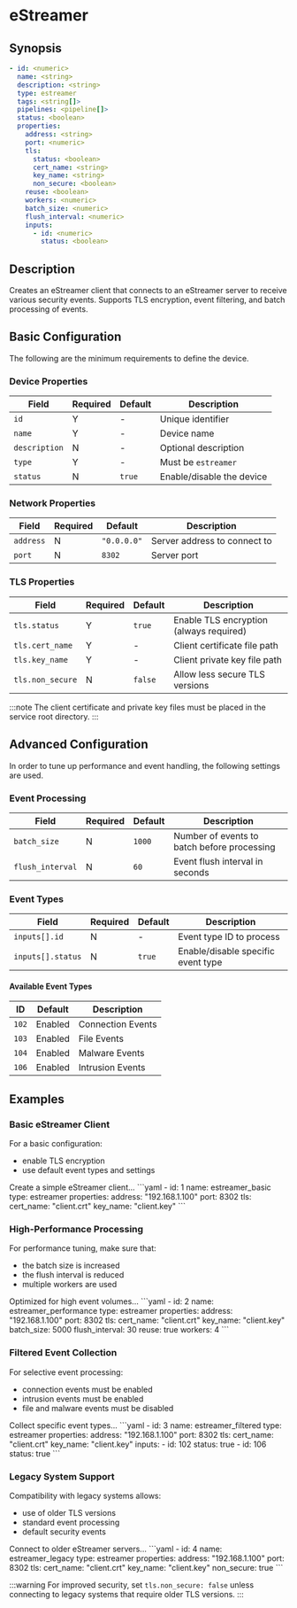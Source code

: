 
# eStreamer

## Synopsis

```yaml
- id: <numeric>
  name: <string>
  description: <string>
  type: estreamer
  tags: <string[]>
  pipelines: <pipeline[]>
  status: <boolean>
  properties:
    address: <string>
    port: <numeric>
    tls:
      status: <boolean>
      cert_name: <string>
      key_name: <string>
      non_secure: <boolean>
    reuse: <boolean>
    workers: <numeric>
    batch_size: <numeric>
    flush_interval: <numeric>
    inputs:
      - id: <numeric>
        status: <boolean>
```

## Description

Creates an eStreamer client that connects to an eStreamer server to receive various security events. Supports TLS encryption, event filtering, and batch processing of events.

## Basic Configuration

The following are the minimum requirements to define the device.

### Device Properties

|Field|Required|Default|Description|
|---|---|---|---|
|`id`|Y|-|Unique identifier|
|`name`|Y|-|Device name|
|`description`|N|-|Optional description|
|`type`|Y|-|Must be `estreamer`|
|`status`|N|`true`|Enable/disable the device|

### Network Properties

|Field|Required|Default|Description|
|---|---|---|---|
|`address`|N|`"0.0.0.0"`|Server address to connect to|
|`port`|N|`8302`|Server port|

### TLS Properties

|Field|Required|Default|Description|
|---|---|---|---|
|`tls.status`|Y|`true`|Enable TLS encryption (always required)|
|`tls.cert_name`|Y|-|Client certificate file path|
|`tls.key_name`|Y|-|Client private key file path|
|`tls.non_secure`|N|`false`|Allow less secure TLS versions|

:::note
The client certificate and private key files must be placed in the service root directory.
:::

## Advanced Configuration

In order to tune up performance and event handling, the following settings are used.

### Event Processing

|Field|Required|Default|Description|
|---|---|---|---|
|`batch_size`|N|`1000`|Number of events to batch before processing|
|`flush_interval`|N|`60`|Event flush interval in seconds|

### Event Types

|Field|Required|Default|Description|
|---|---|---|---|
|`inputs[].id`|N|-|Event type ID to process|
|`inputs[].status`|N|`true`|Enable/disable specific event type|

#### Available Event Types

|ID|Default|Description|
|---|---|---|
|`102`|Enabled|Connection Events|
|`103`|Enabled|File Events|
|`104`|Enabled|Malware Events|
|`106`|Enabled|Intrusion Events|

## Examples

### Basic eStreamer Client

For a basic configuration:

- enable TLS encryption
- use default event types and settings

<ExampleGrid>
  <CommentCol>
    Create a simple eStreamer client...
  </CommentCol>
  <CodeCol>
    ```yaml
    - id: 1
      name: estreamer_basic
      type: estreamer
      properties:
        address: "192.168.1.100"
        port: 8302
        tls:
          cert_name: "client.crt"
          key_name: "client.key"
    ```
  </CodeCol>
</ExampleGrid>

### High-Performance Processing

For performance tuning, make sure that:

- the batch size is increased
- the flush interval is reduced
- multiple workers are used

<ExampleGrid>
  <CommentCol>
    Optimized for high event volumes...
  </CommentCol>
  <CodeCol>
    ```yaml
    - id: 2
      name: estreamer_performance
      type: estreamer
      properties:
        address: "192.168.1.100"
        port: 8302
        tls:
          cert_name: "client.crt"
          key_name: "client.key"
        batch_size: 5000
        flush_interval: 30
        reuse: true
        workers: 4
    ```
  </CodeCol>
</ExampleGrid>

### Filtered Event Collection

For selective event processing:

- connection events must be enabled
- intrusion events must be enabled
- file and malware events must be disabled

<ExampleGrid>
  <CommentCol>
    Collect specific event types...
  </CommentCol>
  <CodeCol>
    ```yaml
    - id: 3
      name: estreamer_filtered
      type: estreamer
      properties:
        address: "192.168.1.100"
        port: 8302
        tls:
          cert_name: "client.crt"
          key_name: "client.key"
        inputs:
          - id: 102
            status: true
          - id: 106
            status: true
    ```
  </CodeCol>
</ExampleGrid>

### Legacy System Support

Compatibility with legacy systems allows:

- use of older TLS versions
- standard event processing
- default security events

<ExampleGrid>
  <CommentCol>
    Connect to older eStreamer servers...
  </CommentCol>
  <CodeCol>
    ```yaml
    - id: 4
      name: estreamer_legacy
      type: estreamer
      properties:
        address: "192.168.1.100"
        port: 8302
        tls:
          cert_name: "client.crt"
          key_name: "client.key"
          non_secure: true
    ```
  </CodeCol>
</ExampleGrid>

:::warning
For improved security, set `tls.non_secure: false` unless connecting to legacy systems that require older TLS versions.
:::
